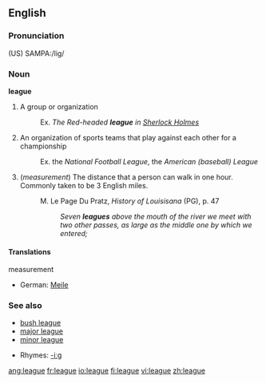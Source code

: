==English==

===Pronunciation===
(US) SAMPA:/lig/

===Noun===
'''league'''

# A group or organization
#:Ex. <i>The Red-headed <b>league</b> in <u>Sherlock Holmes</u></i>
# An organization of sports teams that play against each other for a championship
#:Ex. the ''National Football League'', the ''American (baseball) League''
# (<i>measurement</i>) The distance that a person can walk in one hour. Commonly taken to be 3 English miles.
#: M. Le Page Du Pratz, <i>History of Louisisana</i> (PG), p. 47
#:: <i>Seven <b>leagues</b> above the mouth of the river we meet with two other passes, as large as the middle one by which we entered;</i>

====Translations====
;measurement
*German: [[Meile]] {{f}}

===See also===
*[[bush league]]
*[[major league]]
*[[minor league]]

*Rhymes: [[Rhymes:English:-iːɡ|-iːɡ]]

[[ang:league]]
[[fr:league]]
[[io:league]]
[[fi:league]]
[[vi:league]]
[[zh:league]]